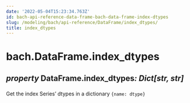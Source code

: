 ```yaml
---
date: '2022-05-04T15:23:34.763Z'
id: bach-api-reference-data-frame-bach-data-frame-index-dtypes
slug: /modeling/bach/api-reference/DataFrame/index_dtypes/
title: index_dtypes
---
```


# bach.DataFrame.index_dtypes

<div className="property">

<h2 className="signature-property"><span className="type-annotation"><em>property</em></span> <span className="additional-name">DataFrame.</span><span className="name">index_dtypes</span><span className="type-annotation"><em>: Dict[str, str]

</em></span> </h2>


<div className="content">

Get the index Series’ dtypes in a dictionary `{name: dtype}`


</div>


</div>
